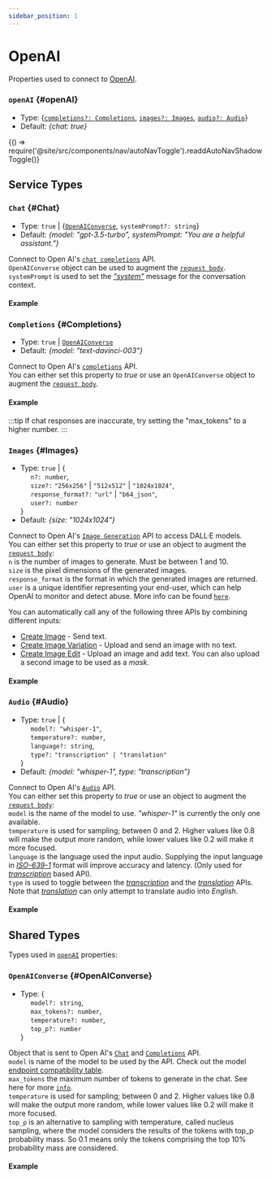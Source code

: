 ```yaml
---
sidebar_position: 1
---
```


# OpenAI

Properties used to connect to [OpenAI](https://openai.com/blog/openai-api).

### `openAI` {#openAI}

- Type: {[`completions?: Completions`](HERE), [`images?: Images`](HERE), [`audio?: Audio`](HERE)}
- Default: _{chat: true}_


<BrowserOnly>{() => require('@site/src/components/nav/autoNavToggle').readdAutoNavShadowToggle()}</BrowserOnly>

## Service Types

### `Chat` {#Chat}

- Type: `true` | {[`OpenAIConverse`](HERE), `systemPrompt?: string`}
- Default: _{model: "gpt-3.5-turbo", systemPrompt: "You are a helpful assistant."}_

Connect to Open AI's [`chat completions`](https://platform.openai.com/docs/api-reference/chat/create) API. <br />
`OpenAIConverse` object can be used to augment the [`request body`](https://platform.openai.com/docs/api-reference/chat/create). <br />
`systemPrompt` is used to set the [_"system"_](https://platform.openai.com/docs/api-reference/chat/create) message for the conversation context. <br />

#### Example

<ContainersKeyToggle>
  <ComponentContainer>
    <DeepChatBrowser
      existingService={{
        openAI: {
          key: 'placeholder key',
          chat: {max_tokens: 2000, systemPrompt: 'Assist me with anything you can'},
        },
      }}
      chat={true}
    ></DeepChatBrowser>
  </ComponentContainer>
  <ComponentContainer>
    <DeepChatBrowser
      existingService={{
        openAI: {
          chat: {max_tokens: 2000, systemPrompt: 'Assist me with anything you can'},
        },
      }}
      chat={true}
    ></DeepChatBrowser>
  </ComponentContainer>
</ContainersKeyToggle>

<LineBreak></LineBreak>

### `Completions` {#Completions}

- Type: `true` | [`OpenAIConverse`](HERE)
- Default: _{model: "text-davinci-003"}_

Connect to Open AI's [`completions`](https://platform.openai.com/docs/api-reference/completions/create) API. <br />
You can either set this property to _true_ or use an `OpenAIConverse` object to augment the [`request body`](https://platform.openai.com/docs/api-reference/chat/create). <br />

#### Example

<ContainersKeyToggle>
  <ComponentContainer>
    <DeepChatBrowser
      existingService={{
        openAI: {
          key: 'placeholder key',
          completions: {max_tokens: 2000},
        },
      }}
    ></DeepChatBrowser>
  </ComponentContainer>
  <ComponentContainer>
    <DeepChatBrowser
      existingService={{
        openAI: {
          completions: {max_tokens: 2000},
        },
      }}
    ></DeepChatBrowser>
  </ComponentContainer>
</ContainersKeyToggle>

<LineBreak></LineBreak>

:::tip
If chat responses are inaccurate, try setting the "max_tokens" to a higher number.
:::

<LineBreak></LineBreak>

### `Images` {#Images}

- Type: `true` | {<br />
  &nbsp;&nbsp;&nbsp;&nbsp; `n?: number`, <br />
  &nbsp;&nbsp;&nbsp;&nbsp; `size?:` `"256x256"` | `"512x512"` | `"1024x1024"`, <br />
  &nbsp;&nbsp;&nbsp;&nbsp; `response_format?:` `"url"` | `"b64_json"`, <br />
  &nbsp;&nbsp;&nbsp;&nbsp; `user?: number` <br />
  }
- Default: _{size: "1024x1024"}_

Connect to Open AI's [`Image Generation`](https://platform.openai.com/docs/guides/images) API to access DALL·E models. <br />
You can either set this property to _true_ or use an object to augment the [`request body`](https://platform.openai.com/docs/api-reference/images/create): <br />
`n` is the number of images to generate. Must be between 1 and 10. <br />
`size` is the pixel dimensions of the generated images. <br />
`response_format` is the format in which the generated images are returned. <br />
`user` is a unique identifier representing your end-user, which can help OpenAI to monitor and detect abuse. More info can be found [`here`](https://platform.openai.com/docs/guides/safety-best-practices/end-user-ids). <br />

You can automatically call any of the following three APIs by combining different inputs:

- [Create Image](https://platform.openai.com/docs/api-reference/images/create) - Send text.
- [Create Image Variation](https://platform.openai.com/docs/api-reference/images/create-variation) - Upload and send an image with no text.
- [Create Image Edit](https://platform.openai.com/docs/api-reference/images/create-edit) - Upload an image and add text. You can also upload a second image to be used as a _mask_.

#### Example

<ContainersKeyToggle>
  <ComponentContainer>
    <DeepChatBrowser
      existingService={{
        openAI: {
          key: 'placeholder key',
          images: {n: 2, size: '1024x1024', response_format: 'url'},
        },
      }}
    ></DeepChatBrowser>
  </ComponentContainer>
  <ComponentContainer>
    <DeepChatBrowser
      existingService={{
        openAI: {
          images: {n: 2, size: '1024x1024', response_format: 'url'},
        },
      }}
    ></DeepChatBrowser>
  </ComponentContainer>
</ContainersKeyToggle>

<LineBreak></LineBreak>

### `Audio` {#Audio}

- Type: `true` | { <br />
  &nbsp;&nbsp;&nbsp;&nbsp; `model?: "whisper-1"`, <br />
  &nbsp;&nbsp;&nbsp;&nbsp; `temperature?: number`, <br />
  &nbsp;&nbsp;&nbsp;&nbsp; `language?: string`, <br />
  &nbsp;&nbsp;&nbsp;&nbsp; `type?:` `"transcription" | "translation"` <br />
  }
- Default: _{model: "whisper-1", type: "transcription"}_

Connect to Open AI's [`Audio`](https://platform.openai.com/docs/api-reference/audio) API. <br />
You can either set this property to _true_ or use an object to augment the [`request body`](https://platform.openai.com/docs/api-reference/audio/create): <br />
`model` is the name of the model to use. _"whisper-1"_ is currently the only one available. <br />
`temperature` is used for sampling; between 0 and 2. Higher values like 0.8 will make the output more random, while lower values like 0.2 will make it more focused. <br />
`language` is the language used the input audio. Supplying the input language in [_ISO-639-1_](https://en.wikipedia.org/wiki/List_of_ISO_639-1_codes) format will improve accuracy and latency. (Only used for [_transcription_](HERE) based API). <br />
`type` is used to toggle between the [_transcription_](https://platform.openai.com/docs/api-reference/audio/create) and the [_translation_](https://platform.openai.com/docs/api-reference/audio/create) APIs.
Note that [_translation_](https://platform.openai.com/docs/api-reference/audio/create) can only attempt to translate audio into _English_.

#### Example

<ContainersKeyToggle>
  <ComponentContainer>
    <DeepChatBrowser
      existingService={{
        openAI: {
          key: 'placeholder key',
          audio: {model: 'whisper-1', temperature: 0.3, language: 'en', type: 'transcription'},
        },
      }}
    ></DeepChatBrowser>
  </ComponentContainer>
  <ComponentContainer>
    <DeepChatBrowser
      existingService={{
        openAI: {
          audio: {model: 'whisper-1', temperature: 0.3, language: 'en', type: 'transcription'},
        },
      }}
    ></DeepChatBrowser>
  </ComponentContainer>
</ContainersKeyToggle>

<LineBreak></LineBreak>

## Shared Types

Types used in [`openAI`](HERE) properties:

### `OpenAIConverse` {#OpenAIConverse}

- Type: {<br />
  &nbsp;&nbsp;&nbsp;&nbsp; `model?: string`, <br />
  &nbsp;&nbsp;&nbsp;&nbsp; `max_tokens?: number`, <br />
  &nbsp;&nbsp;&nbsp;&nbsp; `temperature?: number`, <br />
  &nbsp;&nbsp;&nbsp;&nbsp; `top_p?: number` <br />
  }

Object that is sent to Open AI's [`Chat`](https://platform.openai.com/docs/api-reference/chat/create) and [`Completions`](https://platform.openai.com/docs/api-reference/completions/create) API. <br />
`model` is name of the model to be used by the API. Check out the model [endpoint compatibility table](https://platform.openai.com/docs/models/model-endpoint-compatibility). <br />
`max_tokens` the maximum number of tokens to generate in the chat. See here for more [`info`](https://platform.openai.com/tokenizer). <br />
`temperature` is used for sampling; between 0 and 2. Higher values like 0.8 will make the output more random, while lower values like 0.2 will make it more focused. <br />
`top_p` is an alternative to sampling with temperature, called nucleus sampling, where the model considers the results of the tokens with top_p probability mass. So 0.1 means only the tokens comprising the top 10% probability mass are considered. <br />

#### Example

<ContainersKeyToggle>
  <ComponentContainer>
    <DeepChatBrowser
      existingService={{
        openAI: {
          key: 'placeholder key',
          chat: {
            model: 'gpt-4',
            max_tokens: 2000,
            temperature: 1,
            top_p: 1,
          },
        },
      }}
    ></DeepChatBrowser>
  </ComponentContainer>
  <ComponentContainer>
    <DeepChatBrowser
      existingService={{
        openAI: {
          chat: {
            model: 'gpt-4',
            max_tokens: 2000,
            temperature: 1,
            top_p: 1,
          },
        },
      }}
    ></DeepChatBrowser>
  </ComponentContainer>
</ContainersKeyToggle>

<LineBreak></LineBreak>
